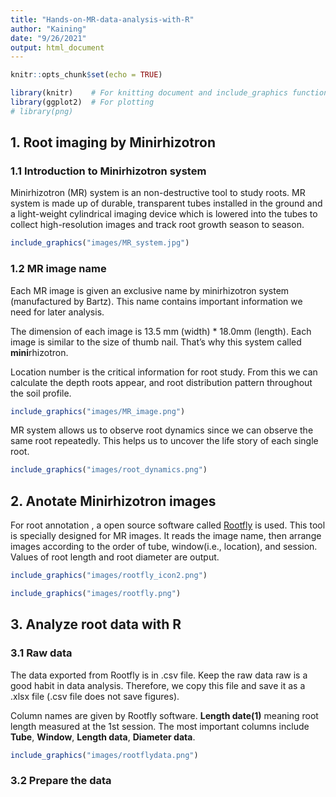 ```yaml
---
title: "Hands-on-MR-data-analysis-with-R"
author: "Kaining"
date: "9/26/2021"
output: html_document
---
```


```r
knitr::opts_chunk$set(echo = TRUE)
```

```r
library(knitr)    # For knitting document and include_graphics function
library(ggplot2)  # For plotting
# library(png)
```

## 1. Root imaging by Minirhizotron
### 1.1 Introduction to Minirhizotron system
Minirhizotron (MR) system is an non-destructive tool to study roots. MR system is made up of durable, transparent tubes installed in the ground and a light-weight cylindrical imaging device which is lowered into the tubes to collect high-resolution images and track root growth season to season.

```r
include_graphics("images/MR_system.jpg")
```

### 1.2 MR image name
Each MR image is given an exclusive name by minirhizotron system (manufactured by Bartz). This name contains important information we need for later analysis. 

The dimension of each image is 13.5 mm (width) * 18.0mm (length). Each image is similar to the size of thumb nail. That’s why this system called **mini**rhizotron. 

Location number is the critical information for root study. From this we can calculate the depth roots appear, and root distribution pattern throughout the soil profile.

```r
include_graphics("images/MR_image.png")
```

MR system allows us to observe root dynamics since we can observe the same root repeatedly. This helps us to uncover the life story of each single root. 

```r
include_graphics("images/root_dynamics.png")
```

## 2. Anotate Minirhizotron images
For root annotation , a open source software called [Rootfly](http://cecas.clemson.edu/~stb/rootfly/)
is used. This tool is specially designed for MR images. It reads the image name, then arrange images according to the order of tube, window(i.e., location), and session. Values of root length and root diameter are output. 

```r
include_graphics("images/rootfly_icon2.png")
```

```r
include_graphics("images/rootfly.png")
```

## 3. Analyze root data with R
### 3.1 Raw data 
The data exported from Rootfly is in .csv file. Keep the raw data raw is a good habit in data analysis. Therefore, we copy this file and save it as a .xlsx file (.csv file does not save figures).

Column names are given by Rootfly software. **Length date(1)** meaning root length measured at the 1st session. The most important columns include **Tube**, **Window**, **Length data**, **Diameter data**. 

```r
include_graphics("images/rootflydata.png")
```

### 3.2 Prepare the data
